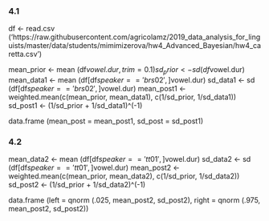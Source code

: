 ### 4.1

df <- read.csv ('https://raw.githubusercontent.com/agricolamz/2019_data_analysis_for_linguists/master/data/students/mimimizerova/hw4_Advanced_Bayesian/hw4_caretta.csv')

mean_prior <- mean (df$vowel.dur, trim = 0.1)
sd_prior <- sd (df$vowel.dur) 
mean_data1 <- mean (df[df$speaker == 'brs02',]$vowel.dur)
sd_data1 <- sd (df[df$speaker == 'brs02',]$vowel.dur)
mean_post1 <- weighted.mean(c(mean_prior, mean_data1), c(1/sd_prior, 1/sd_data1))
sd_post1 <-  (1/sd_prior + 1/sd_data1)^(-1)

data.frame (mean_post = mean_post1, sd_post = sd_post1)

### 4.2

mean_data2 <-  mean (df[df$speaker == 'tt01',]$vowel.dur)
sd_data2 <- sd (df[df$speaker == 'tt01',]$vowel.dur)
mean_post2 <- weighted.mean(c(mean_prior, mean_data2), c(1/sd_prior, 1/sd_data2))
sd_post2 <-  (1/sd_prior + 1/sd_data2)^(-1)

data.frame (left = qnorm (.025, mean_post2, sd_post2), right = qnorm (.975, mean_post2, sd_post2))
